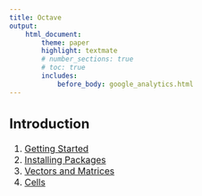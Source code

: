 ```yaml
---
title: Octave
output:
    html_document:
        theme: paper
        highlight: textmate
        # number_sections: true
        # toc: true
        includes:
            before_body: google_analytics.html
---
```


<font size="3">

## Introduction
1. [Getting Started](octave/intro/getting_started.html)
2. [Installing Packages](octave/intro/packages.html)
3. [Vectors and Matrices](octave/intro/vectors_matrices.html)
4. [Cells](octave/intro/cells.html)
<!-- 5. [Strings](octave/intro/strings.html) -->
<!-- 6. [Loops and If Statements](octave/intro/loops_if_statements.html) -->
<!-- 7. [File IO](octave/intro/file_io.html) -->
<!-- 8. [Functions](octave/intro/functions.html) -->

</font>
